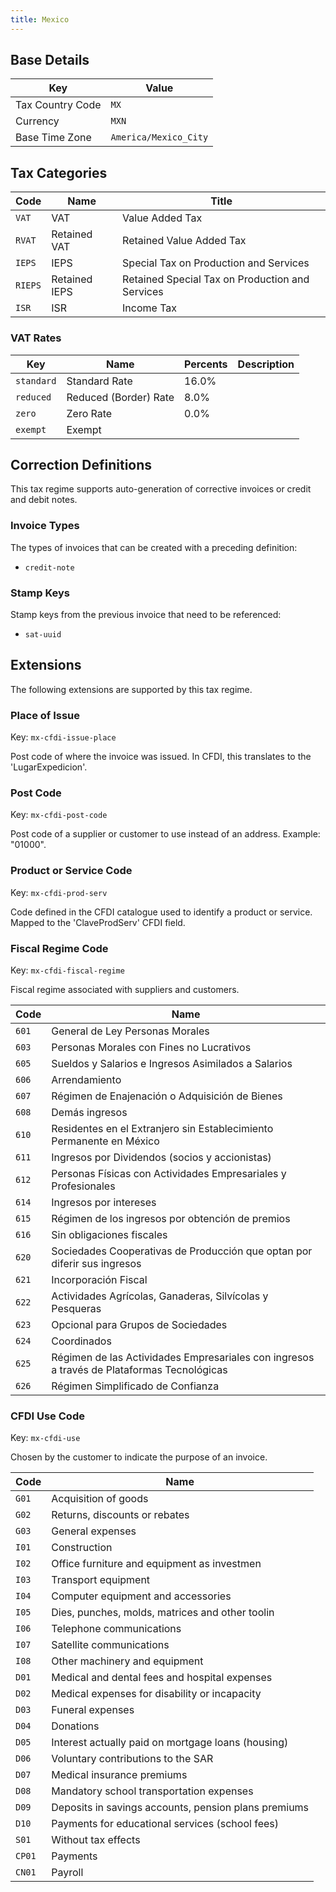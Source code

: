 ```yaml
---
title: Mexico
---
```


## Base Details

| Key | Value |
| --- | ----- |
| Tax Country Code | <code>MX</code> |
| Currency | <code>MXN</code> |
| Base Time Zone | <code>America/Mexico_City</code> |

## Tax Categories

| Code | Name | Title |
| ---- | ---- | ----- |
| <code>VAT</code> | VAT | Value Added Tax |
| <code>RVAT</code> | Retained VAT | Retained Value Added Tax |
| <code>IEPS</code> | IEPS | Special Tax on Production and Services |
| <code>RIEPS</code> | Retained IEPS | Retained Special Tax on Production and Services |
| <code>ISR</code> | ISR | Income Tax |

### VAT Rates

| Key | Name | Percents | Description |
| --- | ---- | -------- | ----------- |
| <code>standard</code> | Standard Rate | 16.0% |  |
| <code>reduced</code> | Reduced (Border) Rate | 8.0% |  |
| <code>zero</code> | Zero Rate | 0.0% |  |
| <code>exempt</code> | Exempt |  |  |

## Correction Definitions

This tax regime supports auto-generation of corrective invoices
or credit and debit notes.

### Invoice Types

The types of invoices that can be created with a preceding definition:
- <code>credit-note</code>

### Stamp Keys

Stamp keys from the previous invoice that need to be referenced:
- <code>sat-uuid</code>

## Extensions

The following extensions are supported by this tax regime.

### Place of Issue

Key: <code>mx-cfdi-issue-place</code>	

Post code of where the invoice was issued. In CFDI, this translates to the 'LugarExpedicion'.

### Post Code

Key: <code>mx-cfdi-post-code</code>	

Post code of a supplier or customer to use instead of an address. Example: "01000".

### Product or Service Code

Key: <code>mx-cfdi-prod-serv</code>	

Code defined in the CFDI catalogue used to identify a product or service.
Mapped to the 'ClaveProdServ' CFDI field.

### Fiscal Regime Code

Key: <code>mx-cfdi-fiscal-regime</code>	

Fiscal regime associated with suppliers and customers.

| Code | Name |
| ---- | ---- |
| <code>601</code> | General de Ley Personas Morales |
| <code>603</code> | Personas Morales con Fines no Lucrativos |
| <code>605</code> | Sueldos y Salarios e Ingresos Asimilados a Salarios |
| <code>606</code> | Arrendamiento |
| <code>607</code> | Régimen de Enajenación o Adquisición de Bienes |
| <code>608</code> | Demás ingresos |
| <code>610</code> | Residentes en el Extranjero sin Establecimiento Permanente en México |
| <code>611</code> | Ingresos por Dividendos (socios y accionistas) |
| <code>612</code> | Personas Físicas con Actividades Empresariales y Profesionales |
| <code>614</code> | Ingresos por intereses |
| <code>615</code> | Régimen de los ingresos por obtención de premios |
| <code>616</code> | Sin obligaciones fiscales |
| <code>620</code> | Sociedades Cooperativas de Producción que optan por diferir sus ingresos |
| <code>621</code> | Incorporación Fiscal |
| <code>622</code> | Actividades Agrícolas, Ganaderas, Silvícolas y Pesqueras |
| <code>623</code> | Opcional para Grupos de Sociedades |
| <code>624</code> | Coordinados |
| <code>625</code> | Régimen de las Actividades Empresariales con ingresos a través de Plataformas Tecnológicas |
| <code>626</code> | Régimen Simplificado de Confianza |

### CFDI Use Code

Key: <code>mx-cfdi-use</code>	

Chosen by the customer to indicate the purpose of an invoice.

| Code | Name |
| ---- | ---- |
| <code>G01</code> | Acquisition of goods |
| <code>G02</code> | Returns, discounts or rebates |
| <code>G03</code> | General expenses |
| <code>I01</code> | Construction |
| <code>I02</code> | Office furniture and equipment as investmen |
| <code>I03</code> | Transport equipment |
| <code>I04</code> | Computer equipment and accessories |
| <code>I05</code> | Dies, punches, molds, matrices and other toolin |
| <code>I06</code> | Telephone communications |
| <code>I07</code> | Satellite communications |
| <code>I08</code> | Other machinery and equipment |
| <code>D01</code> | Medical and dental fees and hospital expenses |
| <code>D02</code> | Medical expenses for disability or incapacity |
| <code>D03</code> | Funeral expenses |
| <code>D04</code> | Donations |
| <code>D05</code> | Interest actually paid on mortgage loans (housing) |
| <code>D06</code> | Voluntary contributions to the SAR |
| <code>D07</code> | Medical insurance premiums |
| <code>D08</code> | Mandatory school transportation expenses |
| <code>D09</code> | Deposits in savings accounts, pension plans premiums |
| <code>D10</code> | Payments for educational services (school fees) |
| <code>S01</code> | Without tax effects |
| <code>CP01</code> | Payments |
| <code>CN01</code> | Payroll |